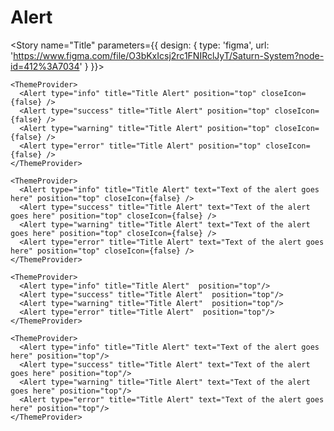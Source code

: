 

<Meta title="Data Display|Alert" component={Alert} />

# Alert


<Preview>
  
  <Story name="Title" parameters={{
    design: {
      type: 'figma',
      url: 'https://www.figma.com/file/O3bKxIcsj2rc1FNIRclJyT/Saturn-System?node-id=412%3A7034'
    }
  }}>
  
  
    <ThemeProvider>
      <Alert type="info" title="Title Alert" position="top" closeIcon={false} />
      <Alert type="success" title="Title Alert" position="top" closeIcon={false} />
      <Alert type="warning" title="Title Alert" position="top" closeIcon={false} />
      <Alert type="error" title="Title Alert" position="top" closeIcon={false} />
    </ThemeProvider>
  </Story>
</Preview>

<Preview>
  <Story name="Title + Text" parameters={{
    design: {
      type: 'figma',
      url: 'https://www.figma.com/file/O3bKxIcsj2rc1FNIRclJyT/Saturn-System?node-id=412%3A7034'
    }
  }}>
  
    <ThemeProvider>
      <Alert type="info" title="Title Alert" text="Text of the alert goes here" position="top" closeIcon={false} />
      <Alert type="success" title="Title Alert" text="Text of the alert goes here" position="top" closeIcon={false} />
      <Alert type="warning" title="Title Alert" text="Text of the alert goes here" position="top" closeIcon={false} />
      <Alert type="error" title="Title Alert" text="Text of the alert goes here" position="top" closeIcon={false} />
    </ThemeProvider>
  </Story>
</Preview>

<Preview>
  <Story name="Title + Close Icon" parameters={{
    design: {
      type: 'figma',
      url: 'https://www.figma.com/file/O3bKxIcsj2rc1FNIRclJyT/Saturn-System?node-id=412%3A7034'
    }
  }}>
  
    <ThemeProvider>
      <Alert type="info" title="Title Alert"  position="top"/>
      <Alert type="success" title="Title Alert"  position="top"/>
      <Alert type="warning" title="Title Alert"  position="top"/>
      <Alert type="error" title="Title Alert"  position="top"/>
    </ThemeProvider>
  </Story>
</Preview>

<Preview>
  <Story name="Title + Text + Close Icon" parameters={{
    design: {
      type: 'figma',
      url: 'https://www.figma.com/file/O3bKxIcsj2rc1FNIRclJyT/Saturn-System?node-id=412%3A7034'
    }
  }}>
  
    <ThemeProvider>
      <Alert type="info" title="Title Alert" text="Text of the alert goes here" position="top"/>
      <Alert type="success" title="Title Alert" text="Text of the alert goes here" position="top"/>
      <Alert type="warning" title="Title Alert" text="Text of the alert goes here" position="top"/>
      <Alert type="error" title="Title Alert" text="Text of the alert goes here" position="top"/>
    </ThemeProvider>
  </Story>
</Preview>

<Props of={Alert} />


